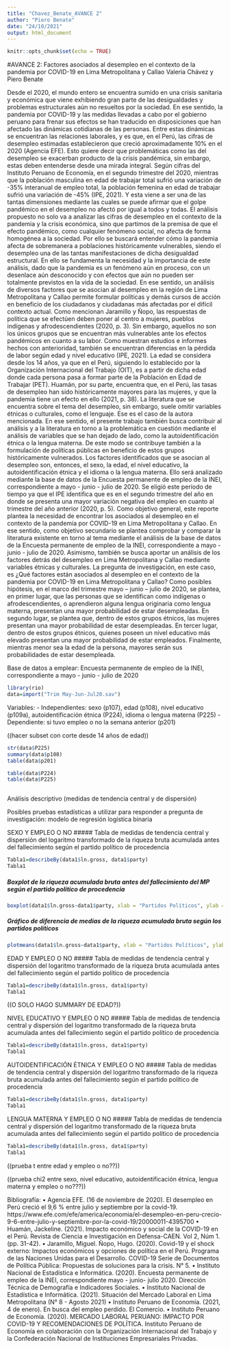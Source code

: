 ---
title: "Chavez_Benate_AVANCE 2"
author: "Piero Benate"
date: "24/10/2021"
output: html_document
---

```{r setup, include=FALSE}
knitr::opts_chunk$set(echo = TRUE)
```

#AVANCE 2: Factores asociados al desempleo en el contexto de la pandemia por COVID-19 en Lima Metropolitana y Callao
Valeria Chávez y Piero Benate

Desde el 2020, el mundo entero se encuentra sumido en una crisis sanitaria y económica que viene exhibiendo gran parte de las desigualdades y problemas estructurales aún no resueltos por la sociedad. En ese sentido, la pandemia por COVID-19 y las medidas llevadas a cabo por el gobierno peruano para frenar sus efectos se han traducido en disposiciones que han afectado las dinámicas cotidianas de las personas. Entre estas dinámicas se encuentran las relaciones laborales, y es que, en el Perú, las cifras de desempleo estimadas establecieron que creció aproximadamente 10% en el 2020 (Agencia EFE). Esto quiere decir que problemáticas como las del desempleo se exacerban producto de la crisis pandémica, sin embargo, estas deben entenderse desde una mirada integral. Según cifras del Instituto Peruano de Economía, en el segundo trimestre del 2020, mientras que la población masculina en edad de trabajar total sufrió una variación de -35% interanual de empleo total, la población femenina en edad de trabajar sufrió una variación de -45% (IPE, 2021). Y esta viene a ser una de las tantas dimensiones mediante las cuales se puede afirmar que el golpe pandémico en el desempleo no afectó por igual a todos y todas.
El análisis propuesto no solo va a analizar las cifras de desempleo en el contexto de la pandemia y la crisis económica, sino que partimos de la premisa de que el efecto pandémico, como cualquier fenómeno social, no afecta de forma homogénea a la sociedad. Por ello se buscará entender cómo la pandemia afecta de sobremanera a poblaciones históricamente vulnerables, siendo el desempleo una de las tantas manifestaciones de dicha desigualdad estructural. 
En ello se fundamenta la necesidad y la importancia de este análisis, dado que la pandemia es un fenómeno aún en proceso, con un desenlace aún desconocido y con efectos que aún no pueden ser totalmente previstos en la vida de la sociedad. En ese sentido, un análisis de diversos factores que se asocian al desempleo en la región de Lima Metropolitana y Callao permite formular políticas y demás cursos de acción en beneficio de los ciudadanos y ciudadanas más afectadas por el difícil contexto actual. Como mencionan Jaramillo y Ñopo, las respuestas de política que se efectúen deben poner al centro a mujeres, pueblos indígenas y afrodescendientes (2020, p. 3).
Sin embargo, aquellos no son los únicos grupos que se encuentran más vulnerables ante los efectos pandémicos en cuanto a su labor. Como muestran estudios e informes hechos con anterioridad, también se encuentran diferencias en la pérdida de labor según edad y nivel educativo (IPE, 2021). La edad se considera desde los 14 años, ya que en el Perú, siguiendo lo establecido por la Organización Internacional del Trabajo (OIT), es a partir de dicha edad donde cada persona pasa a formar parte de la Población en Edad de Trabajar (PET). Huamán, por su parte, encuentra que, en el Perú, las tasas de desempleo han sido históricamente mayores para las mujeres, y que la pandemia tiene un efecto en ello (2021, p. 38). La literatura que se encuentra sobre el tema del desempleo, sin embargo, suele omitir variables étnicas o culturales, como el lenguaje. Ese es el caso de la autora mencionada. En ese sentido, el presente trabajo también busca contribuir al análisis y a la literatura en torno a la problemática en cuestión mediante el análisis de variables que se han dejado de lado, como la autoidentificación étnica o la lengua materna. De este modo se contribuye también a la formulación de políticas públicas en beneficio de estos grupos históricamente vulnerados.
Los factores identificados que se asocian al desempleo son, entonces, el sexo, la edad, el nivel educativo, la autoidentificación étnica y el idioma o la lengua materna. Ello será analizado mediante la base de datos de la Encuesta permanente de empleo de la INEI, correspondiente a mayo - junio - julio de 2020. Se eligió este período de tiempo ya que el IPE identifica que es en el segundo trimestre del año en donde se presenta una mayor variación negativa del empleo en cuanto al trimestre del año anterior (2020, p. 5). 
Como objetivo general, este reporte plantea la necesidad de encontrar los asociados al desempleo en el contexto de la pandemia por COVID-19 en Lima Metropolitana y Callao. En ese sentido, como objetivo secundario se plantea comprobar y comparar la literatura existente en torno al tema mediante el análisis de la base de datos de la Encuesta permanente de empleo de la INEI, correspondiente a mayo - junio - julio de 2020. Asimismo, también se busca aportar un análisis de los factores detrás del desempleo en Lima Metropolitana y Callao mediante variables étnicas y culturales.
La pregunta de investigación, en este caso, es ¿Qué factores están asociados al desempleo en el contexto de la pandemia por COVID-19 en Lima Metropolitana y Callao? Como posibles hipótesis, en el marco del trimestre mayo – junio – julio de 2020, se plantea, en primer lugar, que las personas que se identifican como indígenas o afrodescendientes, o aprendieron alguna lengua originaria como lengua materna, presentan una mayor probabilidad de estar desempleadas. En segundo lugar, se plantea que, dentro de estos grupos étnicos, las mujeres presentan una mayor probabilidad de estar desempleadas. En tercer lugar, dentro de estos grupos étnicos, quienes poseen un nivel educativo más elevado presentan una mayor probabilidad de estar empleados. Finalmente, mientras menor sea la edad de la persona, mayores serán sus probabilidades de estar desempleada.

Base de datos a emplear: Encuesta permanente de empleo de la INEI, correspondiente a mayo - junio - julio de 2020 

```{r}
library(rio)
data=import("Trim May-Jun-Jul20.sav")
```


Variables:
- Independientes: sexo (p107), edad (p108), nivel educativo (p109a), autoidentificación étnica (P224), idioma o lengua materna (P225)
- Dependiente: si tuvo empleo o no la semana anterior (p201)

((hacer subset con corte desde 14 años de edad))

```{r}
str(data$P225)
summary(data$p108)
table(data$p201)
```



```{r}
table(data$P224)
table(data$P225)
```

```{r}

```







Análisis descriptivo (medidas de tendencia central y de dispersión)

Posibles pruebas estadísticas a utilizar para responder a pregunta de investigación: modelo de regresión logística binaria


SEXO Y EMPLEO O NO
##### Tabla de medidas de tendencia central y dispersión del logaritmo transformado de la riqueza bruta acumulada antes del fallecimiento según el partido político de procedencia
```{r echo=FALSE}
Tabla1=describeBy(data1$ln.gross, data1$party)
Tabla1
```

##### ***Boxplot de la riqueza acumulada bruta antes del fallecimiento del MP según el partido político de procedencia***
```{r echo=FALSE}
boxplot(data1$ln.gross~data1$party, xlab = "Partidos Políticos", ylab = "Logaritmo transformado de riqueza acumulada Bruta al momento de fallecer", col = c("green", "red"))
```


##### ***Gráfico de diferencia de medias de la riqueza acumulada bruta según los partidos políticos***
```{r echo=FALSE}
plotmeans(data1$ln.gross~data1$party, xlab = "Partidos Políticos", ylab = "Logaritmo de riqueza acumulada bruta")
```



EDAD Y EMPLEO O NO
##### Tabla de medidas de tendencia central y dispersión del logaritmo transformado de la riqueza bruta acumulada antes del fallecimiento según el partido político de procedencia
```{r echo=FALSE}
Tabla1=describeBy(data1$ln.gross, data1$party)
Tabla1
```

((O SOLO HAGO SUMMARY DE EDAD?))


NIVEL EDUCATIVO Y EMPLEO O NO
##### Tabla de medidas de tendencia central y dispersión del logaritmo transformado de la riqueza bruta acumulada antes del fallecimiento según el partido político de procedencia
```{r echo=FALSE}
Tabla1=describeBy(data1$ln.gross, data1$party)
Tabla1
```


AUTOIDENTIFICACIÓN ÉTNICA Y EMPLEO O NO
##### Tabla de medidas de tendencia central y dispersión del logaritmo transformado de la riqueza bruta acumulada antes del fallecimiento según el partido político de procedencia
```{r echo=FALSE}
Tabla1=describeBy(data1$ln.gross, data1$party)
Tabla1
```


LENGUA MATERNA Y EMPLEO O NO
##### Tabla de medidas de tendencia central y dispersión del logaritmo transformado de la riqueza bruta acumulada antes del fallecimiento según el partido político de procedencia
```{r echo=FALSE}
Tabla1=describeBy(data1$ln.gross, data1$party)
Tabla1
```





((prueba t entre edad y empleo o no??))

((prueba chi2 entre sexo, nivel educativo, autoidentificación étnica, lengua materna y empleo o no???))






Bibliografía:
•	Agencia EFE. (16 de noviembre de 2020). El desempleo en Perú creció el 9,6 % entre julio y septiembre por la covid-19. https://www.efe.com/efe/america/economia/el-desempleo-en-peru-crecio-9-6-entre-julio-y-septiembre-por-la-covid-19/20000011-4395700
•	Huamán, Jackeline. (2021). Impacto económico y social de la COVID-19 en el Perú. Revista de Ciencia e Investigación en Defensa-CAEN. Vol 2, Núm 1. (pp. 31-42). 
•	Jaramillo, Miguel. Ñopo, Hugo. (2020). Covid-19 y el shock externo: Impactos económicos y opciones de política en el Perú. Programa de las Naciones Unidas para el Desarrollo. COVID-19 Serie de Documentos de Política Pública: Propuestas de soluciones para la crisis. N° 5.
•	Instituto Nacional de Estadística e Informática. (2020). Encuesta permanente de empleo de la INEI, correspondiente mayo - junio- julio 2020. Dirección Técnica de Demografía e Indicadores Sociales.
•	Instituto Nacional de Estadística e Informática. (2021). Situación del Mercado Laboral en Lima Metropolitana (N° 8 - Agosto 2021)
•	Instituto Peruano de Economía. (2021, 4 de enero). En busca del empleo perdido. El Comercio. 
•	Instituto Peruano de Economía. (2020). MERCADO LABORAL PERUANO: IMPACTO POR COVID-19 Y RECOMENDACIONES DE POLÍTICA. Instituto Peruano de Economía en colaboración con la Organización Internacional del Trabajo y la Confederación Nacional de Instituciones Empresariales Privadas.










